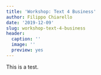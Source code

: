 ```yaml
---
title: 'Workshop: Text 4 Business'
author: Filippo Chiarello
date: '2019-12-09'
slug: workshop-text-4-business
header:
  caption: ''
  image: ''
  preview: yes
---
```



This is a test. 

